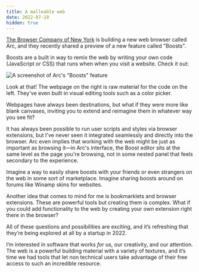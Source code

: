 ```yaml
---
title: A malleable web
date: 2022-07-19
hidden: true
---
```


[The Browser Company of New York](https://thebrowser.company/) is building a new web browser called Arc, and they recently shared a preview of a new feature called "Boosts".

Boosts are a built in way to remix the web by writing your own code (JavaScript or CSS) that runs when when you visit a website. Check it out:

![A screenshot of Arc's "Boosts" feature](boosts.png)

Look at that! The webpage on the right is raw material for the code on the left. They've even built in visual editing tools such as a color picker. 

Webpages have always been destinations, but what if they were more like blank canvases, inviting you to extend and reimagine them in whatever way you see fit? 

It has always been possible to run user scripts and styles via browser extensions, but I've never seen it integrated seamlessly and directly into the browser. Arc even implies that working with the web might be just as important as browsing it—in Arc's interface, the Boost editor sits at the same level as the page you're browsing, not in some nested panel that feels secondary to the experience. 

Imagine a way to easily share boosts with your friends or even strangers on the web in some sort of marketplace. Imagine sharing boosts around on forums like Winamp skins for websites. 

Another idea that comes to mind for me is bookmarklets and browser extensions. These are powerful tools but creating them is complex. What if you could add functionality to the web by creating your own extension right there in the browser? 

All of these questions and possibilities are exciting, and it’s refreshing that they’re being explored at all by a startup in 2022. 

I’m interested in software that works _for_ us, our creativity, and our attention. The web is a powerful building material with a variety of textures, and it’s time we had tools that let non technical users take advantage of their free access to such an incredible resource. 